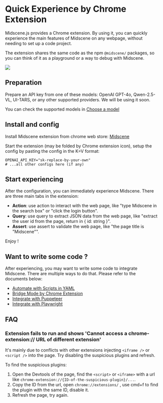 # Quick Experience by Chrome Extension

Midscene.js provides a Chrome extension. By using it, you can quickly experience the main features of Midscene on any webpage, without needing to set up a code project.

⁠The extension shares the same code as the npm `@midscene/` packages, so you can think of it as a playground or a way to debug with Midscene.

![](/midscene-extension.jpg)

## Preparation

Prepare an API key from one of these models: OpenAI GPT-4o, Qwen-2.5-VL, UI-TARS, or any other supported providers. We will be using it soon.

You can check the supported models in [Choose a model](./choose-a-model)

## Install and config

Install Midscene extension from chrome web store: [Midscene](https://chromewebstore.google.com/detail/midscene/gbldofcpkknbggpkmbdaefngejllnief)

Start the extension (may be folded by Chrome extension icon), setup the config by pasting the config in the K=V format:

```shell
OPENAI_API_KEY="sk-replace-by-your-own"
# ...all other configs here (if any)
```

## Start experiencing

After the configuration, you can immediately experience Midscene. There are three main tabs in the extension:

- **Action**: use action to interact with the web page, like "type Midscene in the search box" or "click the login button".
- **Query**: use query to extract JSON data from the web page, like "extract the user id from the page, return in \{ id: string \}".
- **Assert**: use assert to validate the web page, like "the page title is "Midscene"".

Enjoy !

## Want to write some code ?

After experiencing, you may want to write some code to integrate Midscene. There are multiple ways to do that. Please refer to the documents below:

* [Automate with Scripts in YAML](./automate-with-scripts-in-yaml)
* [Bridge Mode by Chrome Extension](./bridge-mode-by-chrome-extension)
* [Integrate with Puppeteer](./integrate-with-puppeteer)
* [Integrate with Playwright](./integrate-with-playwright)

## FAQ

### Extension fails to run and shows 'Cannot access a chrome-extension:// URL of different extension'

It's mainly due to conflicts with other extensions injecting `<iframe />` or `<script />` into the page. Try disabling the suspicious plugins and refresh. 

To find the suspicious plugins:
 
1. Open the Devtools of the page, find the `<script>` or `<iframe>` with a url like `chrome-extension://{ID-of-the-suspicious-plugin}/...`.
2. Copy the ID from the url, open `chrome://extensions/` , use cmd+f to find the plugin with the same ID, disable it.
3. Refresh the page, try again.
